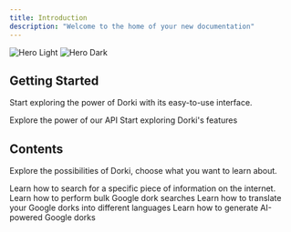 ---
title: Introduction
description: "Welcome to the home of your new documentation"
---

<img
  className="block dark:hidden"
  src="/images/hero-light.png"
  alt="Hero Light"
/>
<img
  className="hidden dark:block"
  src="/images/hero-dark.png"
  alt="Hero Dark"
/>

## Getting Started

Start exploring the power of Dorki with its easy-to-use interface.

<CardGroup cols={2}>
  <Card
    title="API Docs"
    icon="pen-to-square"
    href="https://docs.dorki.io/api-reference/introduction"
  >
    Explore the power of our API
  </Card>
  <Card
    title="Usage"
    icon="globe"
    href="https://docs.dorki.io/essentials/single-query-dork"
  >
    Start exploring Dorki's features
  </Card>
</CardGroup>

## Contents

Explore the possibilities of Dorki, choose what you want to learn about.

<CardGroup cols={2}>
  <Card
    title="Single Dork Query"
    icon="magnifying-glass"
    href="https://docs.dorki.io/essentials/single-query-dork"
  >
    Learn how to search for a specific piece of information on the internet.
  </Card>
  <Card
    title="Bulk Search"
    icon="upload"
    href="https://docs.dorki.io/essentials/bulk-dork-search"
  >
    Learn how to perform bulk Google dork searches
  </Card>
  <Card
    title="Dork Translations"
    icon="language"
    href="https://docs.dorki.io/essentials/language-translations"
  >
    Learn how to translate your Google dorks into different languages
  </Card>
  <Card
    title="AI Dork Generation"
    icon="sparkles"
    href="https://docs.dorki.io/essentials/ai-dork-generator"
  >
    Learn how to generate AI-powered Google dorks
  </Card>
</CardGroup>
